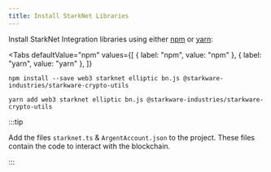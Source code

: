 ```yaml
---
title: Install StarkNet Libraries
---
```



Install StarkNet Integration libraries using either [npm](https://www.npmjs.com/package/starknet) or [yarn](https://yarnpkg.com/package/starknet):

<Tabs
  defaultValue="npm"
  values={[
    { label: "npm", value: "npm" },
    { label: "yarn", value: "yarn" },
  ]}
>
<TabItem value="npm">

```shell
npm install --save web3 starknet elliptic bn.js @starkware-industries/starkware-crypto-utils
```

</TabItem>

<TabItem value="yarn">

```shell
yarn add web3 starknet elliptic bn.js @starkware-industries/starkware-crypto-utils
```

</TabItem>

</Tabs>

:::tip

Add the files `starknet.ts` & `ArgentAccount.json` to the project. These files contain the code to interact with the blockchain.

:::

